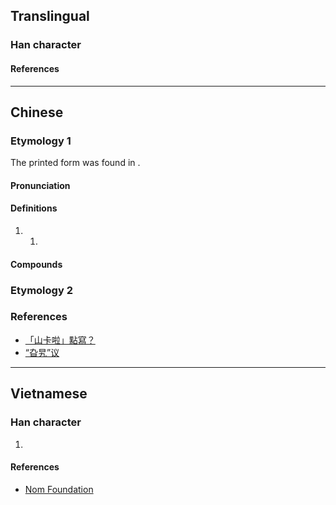 {{also|旭}}
{{character info}}
==Translingual==

===Han character===
{{Han char|rn=72|rad=日|as=02|sn=6|four=47602|canj=KNA,XKNA|ids=⿱九日}}

====References====
{{Han ref|kx=0490.010|dkj=13748|dj=0851.020|hdz=21485.050|uh=65EE}}

----

==Chinese==
{{zh-forms|alt=卡-Cantonese}}

===Etymology 1===
The printed form was found in {{w|Ernü Yingxiong Zhuan|兒女英雄傳}}.

====Pronunciation====
{{zh-pron
|m=gā
|m_note=gā: vernacular
|c=go1, ka1
|c_note=ka1: vernacular
|cat=
}}

====Definitions====
{{zh-hanzi}}

# {{zh-alt form|角|cursive form}}
## {{zh-only|旮旯}}

====Compounds====
{{zh-der|旮旯}}

===Etymology 2===
{{zh-see|旭|v}}

===References===
* [http://jonathanovsky.wordpress.com/2015/02/10/「山卡啦」點寫？/ 「山卡啦」點寫？]
* [http://web.archive.org/web/20180315215817/http://dlib.zslib.com.cn/qklw/rdzl/B201-250/RD082306 “旮旯”议]

----

==Vietnamese==

===Han character===
{{vi-readings|rs=日02|reading=ca}}

# {{rfdef|vi|sort=日02}}

====References====
* [http://nomfoundation.org/common/nom_details.php?codepoint=65ee Nom Foundation]